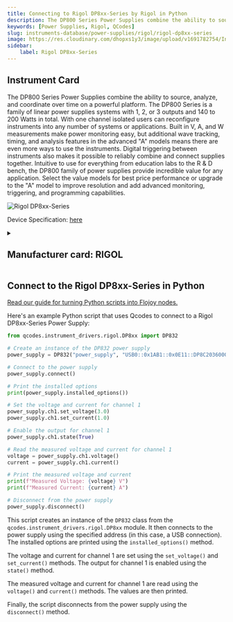 ```yaml
---
title: Connecting to Rigol DP8xx-Series by Rigol in Python
description: The DP800 Series Power Supplies combine the ability to source, analyze, and coordinate over time on a powerful platform. The DP800 Series is a family of linear power supplies systems with 1, 2, or 3 outputs and 140 to 200 Watts in total. With one channel isolated users can reconfigure instruments into any number of systems or applications. Built in V, A, and W measurements make power monitoring easy, but additional wave tracking, timing, and analysis features in the advanced "A" models means there are even more ways to use the instruments. Digital triggering between instruments also makes it possible to reliably combine and connect supplies together. Intuitive to use for everything from education labs to the R & D bench, the DP800 family of power supplies provide incredible value for any application. Select the value models for best price performance or upgrade to the "A" model to improve resolution and add advanced monitoring, triggering, and programming capabilities.
keywords: [Power Supplies, Rigol, QCodes] 
slug: instruments-database/power-supplies/rigol/rigol-dp8xx-series 
image: https://res.cloudinary.com/dhopxs1y3/image/upload/v1691782754/Instruments/Power%20Supplies/Rigol-DP8xx-Series/Rigol-DP8xx-Series.jpg
sidebar:
    label: Rigol DP8xx-Series 
---
```



## Instrument Card

The DP800 Series Power Supplies combine the ability to source, analyze, and coordinate over time on a powerful platform. The DP800 Series is a family of linear power supplies systems with 1, 2, or 3 outputs and 140 to 200 Watts in total. With one channel isolated users can reconfigure instruments into any number of systems or applications. Built in V, A, and W measurements make power monitoring easy, but additional wave tracking, timing, and analysis features in the advanced "A" models means there are even more ways to use the instruments. Digital triggering between instruments also makes it possible to reliably combine and connect supplies together. Intuitive to use for everything from education labs to the R & D bench, the DP800 family of power supplies provide incredible value for any application. Select the value models for best price performance or upgrade to the "A" model to improve resolution and add advanced monitoring, triggering, and programming capabilities.

![Rigol DP8xx-Series](https://res.cloudinary.com/dhopxs1y3/image/upload/v1691782754/Instruments/Power%20Supplies/Rigol-DP8xx-Series/Rigol-DP8xx-Series.jpg)

Device Specification: [here](https://www.batronix.com/files/Rigol/Labornetzteile/DP800/DP800_-datasheet-2022.pdf)

<details style={{ marginTop: "15px"}}>
<summary><h2 style={{display:'inline'}}>Manufacturer card: RIGOL</h2></summary>

![RIGOL](https://res.cloudinary.com/dhopxs1y3/image/upload/v1692806170/Instruments/Vendor%20Logos/Rigol.png)

RIGOL Technologies, Inc. specializes in development and production of test and measuring equipment and is one of the fastest growing Chinese companies in this sphere.
RIGOL’s line of products includes [digital storage oscilloscopes](https://www.tmatlantic.com/e-store/index.php?SECTION_ID=227), [function/arbitrary waveform generators](https://www.tmatlantic.com/e-store/index.php?SECTION_ID=230), [digital multimeters](https://www.tmatlantic.com/e-store/index.php?SECTION_ID=233), PC-based devices compatible with LXI standard etc.

- Headquarters: Beijing, China
- Yearly Revenue (millions, USD): 23
- Vendor Website: [here](https://www.rigol.com/)

</details>


<FeaturedInstrumentVideo category="POWER_SUPPLIES" />

## Connect to the Rigol DP8xx-Series in Python

[Read our guide for turning Python scripts into Flojoy nodes.](https://docs.flojoy.ai/contribution/blocks/custom-flojoy-block/)



<Tabs>
<TabItem value="Flojoy" label="Flojoy" className="flojoy-instrument-tabs">

<SectionsCard category="POWER_SUPPLIES" manufacturer="Rigol"></SectionsCard>

</TabItem>
<TabItem value="QCodes" label="QCodes">

Here's an example Python script that uses Qcodes to connect to a Rigol DP8xx-Series Power Supply:

```python
from qcodes.instrument_drivers.rigol.DP8xx import DP832

# Create an instance of the DP832 power supply
power_supply = DP832("power_supply", "USB0::0x1AB1::0x0E11::DP8C203600050::INSTR")

# Connect to the power supply
power_supply.connect()

# Print the installed options
print(power_supply.installed_options())

# Set the voltage and current for channel 1
power_supply.ch1.set_voltage(3.0)
power_supply.ch1.set_current(1.0)

# Enable the output for channel 1
power_supply.ch1.state(True)

# Read the measured voltage and current for channel 1
voltage = power_supply.ch1.voltage()
current = power_supply.ch1.current()

# Print the measured voltage and current
print(f"Measured Voltage: {voltage} V")
print(f"Measured Current: {current} A")

# Disconnect from the power supply
power_supply.disconnect()
```

This script creates an instance of the `DP832` class from the `qcodes.instrument_drivers.rigol.DP8xx` module. It then connects to the power supply using the specified address (in this case, a USB connection). The installed options are printed using the `installed_options()` method.

The voltage and current for channel 1 are set using the `set_voltage()` and `set_current()` methods. The output for channel 1 is enabled using the `state()` method.

The measured voltage and current for channel 1 are read using the `voltage()` and `current()` methods. The values are then printed.

Finally, the script disconnects from the power supply using the `disconnect()` method.

</TabItem>
</Tabs>